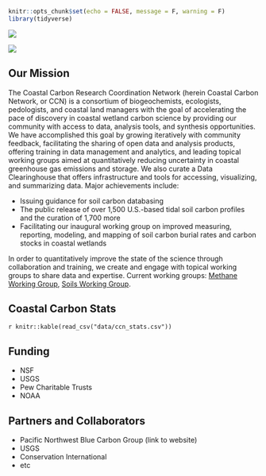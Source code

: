 ```r
knitr::opts_chunk$set(echo = FALSE, message = F, warning = F)
library(tidyverse)
```

![](./media/ccrcn_title.png)

![](./media/drone_water_overlook_gcrew_serc.png)

## Our Mission

The Coastal Carbon Research Coordination Network (herein Coastal Carbon Network, or CCN) is a consortium of biogeochemists, ecologists, pedologists, and coastal land managers with the goal of accelerating the pace of discovery in coastal wetland carbon science by providing our community with access to data, analysis tools, and synthesis opportunities. We have accomplished this goal by growing iteratively with community feedback, facilitating the sharing of open data and analysis products, offering training in data management and analytics, and leading topical working groups aimed at quantitatively reducing uncertainty in coastal greenhouse gas emissions and storage. We also curate a Data Clearinghouse that offers infrastructure and tools for accessing, visualizing, and summarizing data. Major achievements include:

-   Issuing guidance for soil carbon databasing
-   The public release of over 1,500 U.S.-based tidal soil carbon profiles and the curation of 1,700 more
-   Facilitating our inaugural working group on improved measuring, reporting, modeling, and mapping of soil carbon burial rates and carbon stocks in coastal wetlands

In order to quantitatively improve the state of the science through collaboration and training, we create and engage with topical working groups to share data and expertise. Current working groups: [Methane Working Group](https://smithsonian.github.io/CCN-Community-Resources/mwg.html), [Soils Working Group](https://smithsonian.github.io/CCN-Community-Resources/swg.html).

## Coastal Carbon Stats

`r knitr::kable(read_csv("data/ccn_stats.csv"))`

## Funding

-   NSF
-   USGS
-   Pew Charitable Trusts
-   NOAA

## Partners and Collaborators

-   Pacific Northwest Blue Carbon Group (link to website)
-   USGS
-   Conservation International
-   etc
